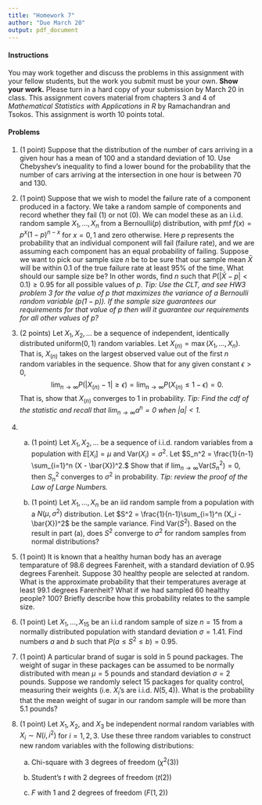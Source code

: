 ```yaml
---
title: "Homework 7"
author: "Due March 20"
output: pdf_document
---
```


#### Instructions

You may work together and discuss the problems in this assignment with your fellow students, but the work you submit must be your own. **Show your work.** Please turn in a hard copy of your submission by March 20 in class. This assignment covers material from chapters 3 and 4 of *Mathematical Statistics with Applications in R* by Ramachandran and Tsokos. This assignment is worth 10 points total.

#### Problems

1. (1 point) Suppose that the distribution of the number of cars arriving in a given hour has a mean of 100 and a standard deviation of 10. Use Chebyshev's inequality to find a lower bound for the probability that the number of cars arriving at the intersection in one hour is between 70 and 130.

1. (1 point) Suppose that we wish to model the failure rate of a component produced in a factory. We take a random sample of components and record whether they fail (1) or not (0). We can model these as an i.i.d. random sample $X_1,...,X_n$ from a Bernoulli$(p)$ distribution, with pmf $f(x) = p^x(1 - p)^{n-x}$ for $x = 0,1$ and zero otherwise. Here $p$ represents the probability that an individual component will fail (failure rate), and we are assuming each component has an equal probability of failing. Suppose we want to pick our sample size $n$ be to be sure that our sample mean $\bar{X}$ will be within 0.1 of the true failure rate at least 95\% of the time. What should our sample size be? In other words, find $n$ such that $P(|\bar{X} - p| < 0.1) \geq 0.95$ for all possible values of $p$. *Tip: Use the CLT, and see HW3 problem 3 for the value of $p$ that maximizes the variance of a Bernoulli random variable ($p(1-p)$). If the sample size guarantees our requirements for that value of $p$ then will it guarantee our requirements for all other values of $p$?* 

1. (2 points) Let $X_1, X_2,...$ be a sequence of independent, identically distributed uniform$(0,1)$ random variables. Let $X_{(n)}= \max(X_1, ..., X_n)$. That is, $X_{(n)}$ takes on the largest observed value out of the first $n$ random variables in the sequence. Show that for any given constant $\epsilon > 0$, $$\lim_{n \to \infty}P(|X_{(n)} - 1|\geq\epsilon) = \lim_{n \to \infty} P(X_{(n)} \leq 1 - \epsilon) = 0.$$ That is, show that $X_{(n)}$ converges to 1 in probability. *Tip: Find the cdf of the statistic and recall that $\lim_{n \to \infty} a^n = 0$ when $|a| < 1$.*
    

1. 

    a. (1 point) Let $X_1, X_2,...$ be a sequence of i.i.d. random variables from a population with $E[X_i] = \mu$ and $\text{Var}(X_i) = \sigma^2$. Let $S_n^2 = \frac{1}{n-1} \sum_{i=1}^n (X - \bar{X})^2.$ Show that if $\lim_{n \to \infty} \text{Var}(S_n^2) = 0$, then $S_n^2$ converges to $\sigma^2$ in probability. *Tip: review the proof of the Law of Large Numbers.*

    b. (1 point) Let $X_1,...,X_n$ be an iid random sample from a population with a $N(\mu, \sigma^2)$ distribution. Let $S^2 = \frac{1}{n-1}\sum_{i=1}^n (X_i - \bar{X})^2$ be the sample variance. Find $\text{Var}(S^2)$. Based on the result in part (a), does $S^2$ converge to $\sigma^2$ for random samples from normal distributions?


1. (1 point) It is known that a healthy human body has an average temparature of 98.6 degrees Farenheit, with a standard deviation of 0.95 degrees Farenheit. Suppose 30 healthy people are selected at random. What is the approximate probability that their temperatures average at least 99.1 degrees Farenheit? What if we had sampled 60 healthy people? 100? Briefly describe how this probability relates to the sample size.

1. (1 point) Let $X_1, ..., X_{15}$ be an i.i.d random sample of size $n=15$ from a normally distributed population with standard deviation $\sigma = 1.41$. Find numbers $a$ and $b$ such that $P(a \leq S^2 \leq b) = 0.95$.

1. (1 point) A particular brand of sugar is sold in 5 pound packages. The weight of sugar in these packages can be assumed to be normally distributed with mean $\mu = 5$ pounds and standard deviation $\sigma = 2$ pounds. Suppose we randomly select 15 packages for quality control, measuring their weights (i.e. $X_i$'s are i.i.d. $N(5, 4)$). What is the probability that the mean weight of sugar in our random sample will be more than 5.1 pounds?

1. (1 point)  Let $X_1, X_2,$ and $X_3$ be independent normal random variables with $X_i \sim N(i, i^2)$ for $i=1,2,3$. Use these three random variables to construct new random variables with the following distributions:

    a. Chi-square with 3 degrees of freedom ($\chi^2(3)$)
    
    b. Student's $t$ with 2 degrees of freedom ($t(2)$)
    
    c. $F$ with 1 and 2 degrees of freedom ($F(1, 2)$)